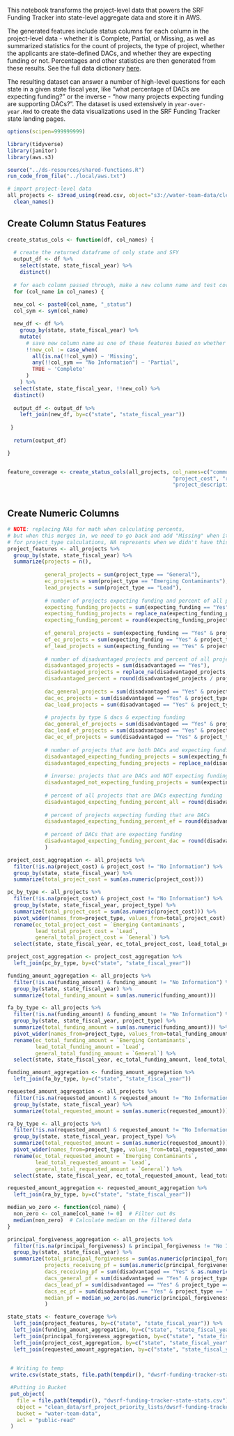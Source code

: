 This notebook transforms the project-level data that powers the SRF Funding Tracker into state-level aggregate data and store it in AWS.

The generated features include status columns for each column in the project-level data - whether it is Complete, Partial, or Missing, as well as summarized statistics for the count of projects, the type of project, whether the applicants are state-defined DACs, and whether they are expecting funding or not. Percentages and other statistics are then generated from these results. See the full data dictionary [here](https://docs.google.com/document/d/1tdFCCTpw3GKs9-kmNnRkm7tjK-yktozTeO3fA9ejuPg/edit?usp=sharing).

The resulting dataset can answer a number of high-level questions for each state in a given state fiscal year, like "what percentage of DACs are expecting funding?" or the inverse - "how many projects expecting funding are supporting DACs?". The dataset is used extensively in `year-over-year.Rmd` to create the data visualizations used in the SRF Funding Tracker state landing pages.

```r
options(scipen=999999999)

library(tidyverse)
library(janitor)
library(aws.s3)

source("../ds-resources/shared-functions.R")
run_code_from_file("../local/aws.txt")

```

```r
# import project-level data
all_projects <- s3read_using(read.csv, object="s3://water-team-data/clean_data/srf_project_priority_lists/dwsrf-funding-tracker-all-projects.csv") %>%
  clean_names()
```

## Create Column Status Features

```r


create_status_cols <- function(df, col_names) {
  
  # create the returned dataframe of only state and SFY
  output_df <- df %>%
    select(state, state_fiscal_year) %>%
    distinct()
  
  # for each column passed through, make a new column name and test coverage
  for (col_name in col_names) {
  
  new_col <- paste0(col_name, "_status")
  col_sym <- sym(col_name)

  new_df <- df %>%
    group_by(state, state_fiscal_year) %>%
    mutate(
      # save new column name as one of these features based on whether it's NA or includes 'No Information'
      !!new_col := case_when(
        all(is.na(!!col_sym)) ~ 'Missing',
        any(!!col_sym == "No Information") ~ 'Partial',
        TRUE ~ 'Complete'
      )
    ) %>% 
  select(state, state_fiscal_year, !!new_col) %>%
  distinct()
  
  output_df <- output_df %>%
    left_join(new_df, by=c("state", "state_fiscal_year"))
  
 }
  
  return(output_df)

}


feature_coverage <- create_status_cols(all_projects, col_names=c("community_served", "borrower", "pwsid", "project_id", "project_name", "project_type",
                                                     "project_cost", "requested_amount", "funding_amount", "principal_forgiveness", "population",
                                                     "project_description", "disadvantaged", "project_rank", "project_score", "expecting_funding" ))
  
```

## Create Numeric Columns

```r

# NOTE: replacing NAs for math when calculating percents, 
# but when this merges in, we need to go back and add "Missing" when it was actually NA in the project data
# for project_type calculations, NA represents when we didn't have this data
project_features <- all_projects %>%
  group_by(state, state_fiscal_year) %>%
  summarize(projects = n(),
            
            general_projects = sum(project_type == "General"),
            ec_projects = sum(project_type == "Emerging Contaminants"),
            lead_projects = sum(project_type == "Lead"),
            
            # number of projects expecting funding and percent of all projects expecting funding
            expecting_funding_projects = sum(expecting_funding == "Yes"),
            expecting_funding_projects = replace_na(expecting_funding_projects, 0),
            expecting_funding_percent = round(expecting_funding_projects / projects, 2)*100,
            
            ef_general_projects = sum(expecting_funding == "Yes" & project_type == "General"),
            ef_ec_projects = sum(expecting_funding == "Yes" & project_type == "Emerging Contaminants"),
            ef_lead_projects = sum(expecting_funding == "Yes" & project_type == "Lead"),
            
            # number of disadvantaged projects and percent of all projects that are DACs
            disadvantaged_projects = sum(disadvantaged == "Yes"),
            disadvantaged_projects = replace_na(disadvantaged_projects, 0),
            disadvantaged_percent = round(disadvantaged_projects / projects, 2)*100,
            
            dac_general_projects = sum(disadvantaged == "Yes" & project_type == "General"),
            dac_ec_projects = sum(disadvantaged == "Yes" & project_type == "Emerging Contaminants"),
            dac_lead_projects = sum(disadvantaged == "Yes" & project_type == "Lead"),
            
            # projects by type & dacs & expecting funding
            dac_general_ef_projects = sum(disadvantaged == "Yes" & project_type == "General" & expecting_funding == "Yes"),
            dac_lead_ef_projects = sum(disadvantaged == "Yes" & project_type == "Lead" & expecting_funding == "Yes"),
            dac_ec_ef_projects = sum(disadvantaged == "Yes" & project_type == "Emerging Contaminants" & expecting_funding == "Yes"),
            
            # number of projects that are both DACs and expecting funding
            disadvantaged_expecting_funding_projects = sum(expecting_funding == "Yes" & disadvantaged == "Yes"),
            disadvantaged_expecting_funding_projects = replace_na(disadvantaged_expecting_funding_projects, 0),
            
            # inverse: projects that are DACs and NOT expecting funding
            disadvantaged_not_expecting_funding_projects = sum(expecting_funding == "No" & disadvantaged == "Yes"),
            
            # percent of all projects that are DACs expecting funding
            disadvantaged_expecting_funding_percent_all = round(disadvantaged_expecting_funding_projects / projects, 2)*100,
            
            # percent of projects expecting funding that are DACs
            disadvantaged_expecting_funding_percent_ef = round(disadvantaged_expecting_funding_projects / expecting_funding_projects, 2)*100,
            
            # percent of DACs that are expecting funding
            disadvantaged_expecting_funding_percent_dac = round(disadvantaged_expecting_funding_projects / disadvantaged_projects, 2)*100
            )

```

```r
project_cost_aggregation <- all_projects %>%
  filter(!is.na(project_cost) & project_cost != "No Information") %>%
  group_by(state, state_fiscal_year) %>%
  summarize(total_project_cost = sum(as.numeric(project_cost)))

pc_by_type <- all_projects %>%
  filter(!is.na(project_cost) & project_cost != "No Information") %>%
  group_by(state, state_fiscal_year, project_type) %>%
  summarize(total_project_cost = sum(as.numeric(project_cost))) %>%
  pivot_wider(names_from=project_type, values_from=total_project_cost) %>%
  rename(ec_total_project_cost = `Emerging Contaminants`,
         lead_total_project_cost = `Lead`,
         general_total_project_cost = `General`) %>%
  select(state, state_fiscal_year, ec_total_project_cost, lead_total_project_cost, general_total_project_cost)

project_cost_aggregation <- project_cost_aggregation %>%
  left_join(pc_by_type, by=c("state", "state_fiscal_year"))
```

```r
funding_amount_aggregation <- all_projects %>%
  filter(!is.na(funding_amount) & funding_amount != "No Information") %>%
  group_by(state, state_fiscal_year) %>%
  summarize(total_funding_amount = sum(as.numeric(funding_amount)))

fa_by_type <- all_projects %>%
  filter(!is.na(funding_amount) & funding_amount != "No Information") %>%
  group_by(state, state_fiscal_year, project_type) %>%
  summarize(total_funding_amount = sum(as.numeric(funding_amount))) %>%
  pivot_wider(names_from=project_type, values_from=total_funding_amount) %>%
  rename(ec_total_funding_amount = `Emerging Contaminants`,
         lead_total_funding_amount = `Lead`,
         general_total_funding_amount = `General`) %>%
  select(state, state_fiscal_year, ec_total_funding_amount, lead_total_funding_amount, general_total_funding_amount)

funding_amount_aggregation <- funding_amount_aggregation %>%
  left_join(fa_by_type, by=c("state", "state_fiscal_year"))
```

```r
requested_amount_aggregation <- all_projects %>%
  filter(!is.na(requested_amount) & requested_amount != "No Information") %>%
  group_by(state, state_fiscal_year) %>%
  summarize(total_requested_amount = sum(as.numeric(requested_amount)))

ra_by_type <- all_projects %>%
  filter(!is.na(requested_amount) & requested_amount != "No Information") %>%
  group_by(state, state_fiscal_year, project_type) %>%
  summarize(total_requested_amount = sum(as.numeric(requested_amount))) %>%
  pivot_wider(names_from=project_type, values_from=total_requested_amount) %>%
  rename(ec_total_requested_amount = `Emerging Contaminants`,
         lead_total_requested_amount = `Lead`,
         general_total_requested_amount = `General`) %>%
  select(state, state_fiscal_year, ec_total_requested_amount, lead_total_requested_amount, general_total_requested_amount)

requested_amount_aggregation <- requested_amount_aggregation %>%
  left_join(ra_by_type, by=c("state", "state_fiscal_year"))
```

```r
median_wo_zero <- function(col_name) {
  non_zero <- col_name[col_name != 0]  # Filter out 0s
  median(non_zero)  # Calculate median on the filtered data
}

principal_forgiveness_aggregation <- all_projects %>%
  filter(!is.na(principal_forgiveness) & principal_forgiveness != "No Information") %>%
  group_by(state, state_fiscal_year) %>%
  summarize(total_principal_forgiveness = sum(as.numeric(principal_forgiveness)),
            projects_receiving_pf = sum(as.numeric(principal_forgiveness) > 0),
            dacs_receiving_pf = sum(disadvantaged == "Yes" & as.numeric(principal_forgiveness) > 0),
            dacs_general_pf = sum(disadvantaged == "Yes" & project_type == "General" & as.numeric(principal_forgiveness) > 0),
            dacs_lead_pf = sum(disadvantaged == "Yes" & project_type == "Lead" & as.numeric(principal_forgiveness) > 0),
            dacs_ec_pf = sum(disadvantaged == "Yes" & project_type == "Emerging Contaminants" & as.numeric(principal_forgiveness) > 0),
            median_pf = median_wo_zero(as.numeric(principal_forgiveness))
            )
```

```r

state_stats <- feature_coverage %>%
  left_join(project_features, by=c("state", "state_fiscal_year")) %>%
  left_join(funding_amount_aggregation, by=c("state", "state_fiscal_year")) %>%
  left_join(principal_forgiveness_aggregation, by=c("state", "state_fiscal_year")) %>%
  left_join(project_cost_aggregation, by=c("state", "state_fiscal_year")) %>%
  left_join(requested_amount_aggregation, by=c("state", "state_fiscal_year"))
  

```

```r

 # Writing to temp
 write.csv(state_stats, file.path(tempdir(), "dwsrf-funding-tracker-state-stats.csv"), row.names = FALSE)

 #Putting in Bucket
 put_object(
   file = file.path(tempdir(), "dwsrf-funding-tracker-state-stats.csv"),
   object = "clean_data/srf_project_priority_lists/dwsrf-funding-tracker-state-stats.csv",
   bucket = "water-team-data",
   acl = "public-read"
 )
```
